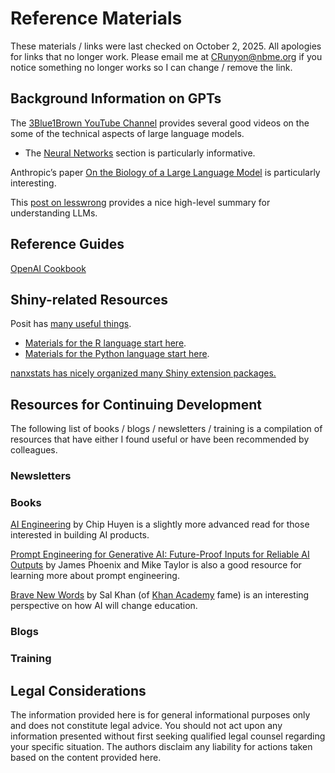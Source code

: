 # Reference Materials {#sec-ref-mats .unnumbered}

These materials / links were last checked on October 2, 2025. All apologies for links that no longer work. Please email me at [CRunyon@nbme.org](mailto:CRunyon@nbme.org) if you notice something no longer works so I can change / remove the link.
  
## Background Information on GPTs

The [3Blue1Brown YouTube Channel](https://www.youtube.com/c/3blue1brown){target="_blank"} provides several good videos on the some of the technical aspects of large language models.

* The [Neural Networks](https://www.youtube.com/playlist?list=PLZHQObOWTQDNU6R1_67000Dx_ZCJB-3pi){target="_blank"} section is particularly informative.

Anthropic's paper [On the Biology of a Large Language Model](https://transformer-circuits.pub/2025/attribution-graphs/biology.html){target="_blank"} is particularly interesting.

This [post on lesswrong](https://www.lesswrong.com/posts/XGHf7EY3CK4KorBpw/understanding-llms-insights-from-mechanistic){target="_blank"} provides a nice high-level summary for understanding LLMs.

## Reference Guides

[OpenAI Cookbook](https://cookbook.openai.com/){target="_blank"}

## Shiny-related Resources

Posit has [many useful things](https://shiny.posit.co/){target="_blank"}.

- [Materials for the R language start here](https://shiny.posit.co/r/getstarted/shiny-basics/lesson1/){target="_blank"}.
- [Materials for the Python language start here](https://shiny.posit.co/py/){target="_blank"}.

[nanxstats has nicely organized many Shiny extension packages.](https://github.com/nanxstats/awesome-shiny-extensions){target="_blank"}

## Resources for Continuing Development

The following list of books / blogs / newsletters / training is a compilation of resources that have either I found useful or have been recommended by colleagues.

### Newsletters

### Books

[AI Engineering](https://www.oreilly.com/library/view/ai-engineering/9781098166298/){target="_blank"} by Chip Huyen is a slightly more advanced read for those interested in building AI products.

[Prompt Engineering for Generative AI: Future-Proof Inputs for Reliable AI Outputs](https://www.oreilly.com/library/view/prompt-engineering-for/9781098153427/){target="_blank"} by James Phoenix and Mike Taylor is also a good resource for learning more about prompt engineering.

[Brave New Words](https://www.penguinrandomhouse.com/books/740806/brave-new-words-by-salman-khan/) by Sal Khan (of [Khan Academy](https://www.khanacademy.org/) fame) is an interesting perspective on how AI will change education.

### Blogs

### Training

## Legal Considerations

The information provided here is for general informational purposes only and does not constitute legal advice. You should not act upon any information presented without first seeking qualified legal counsel regarding your specific situation. The authors disclaim any liability for actions taken based on the content provided here.
